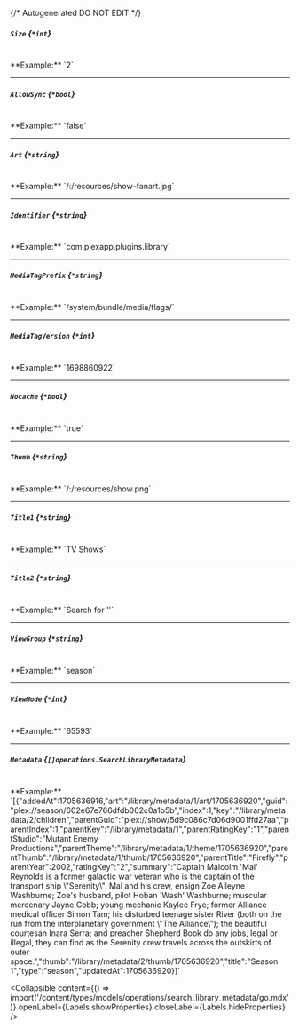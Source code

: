 {/* Autogenerated DO NOT EDIT  */}

##### `Size` *{`*int`}*
<br/>
**Example:** `2`

---
##### `AllowSync` *{`*bool`}*
<br/>
**Example:** `false`

---
##### `Art` *{`*string`}*
<br/>
**Example:** `/:/resources/show-fanart.jpg`

---
##### `Identifier` *{`*string`}*
<br/>
**Example:** `com.plexapp.plugins.library`

---
##### `MediaTagPrefix` *{`*string`}*
<br/>
**Example:** `/system/bundle/media/flags/`

---
##### `MediaTagVersion` *{`*int`}*
<br/>
**Example:** `1698860922`

---
##### `Nocache` *{`*bool`}*
<br/>
**Example:** `true`

---
##### `Thumb` *{`*string`}*
<br/>
**Example:** `/:/resources/show.png`

---
##### `Title1` *{`*string`}*
<br/>
**Example:** `TV Shows`

---
##### `Title2` *{`*string`}*
<br/>
**Example:** `Search for ''`

---
##### `ViewGroup` *{`*string`}*
<br/>
**Example:** `season`

---
##### `ViewMode` *{`*int`}*
<br/>
**Example:** `65593`

---
##### `Metadata` *{`[]operations.SearchLibraryMetadata`}*
<br/>
**Example:** `[{"addedAt":1705636916,"art":"/library/metadata/1/art/1705636920","guid":"plex://season/602e67e766dfdb002c0a1b5b","index":1,"key":"/library/metadata/2/children","parentGuid":"plex://show/5d9c086c7d06d9001ffd27aa","parentIndex":1,"parentKey":"/library/metadata/1","parentRatingKey":"1","parentStudio":"Mutant Enemy Productions","parentTheme":"/library/metadata/1/theme/1705636920","parentThumb":"/library/metadata/1/thumb/1705636920","parentTitle":"Firefly","parentYear":2002,"ratingKey":"2","summary":"Captain Malcolm 'Mal' Reynolds is a former galactic war veteran who is the captain of the transport ship \"Serenity\". Mal and his crew, ensign Zoe Alleyne Washburne; Zoe's husband, pilot Hoban 'Wash' Washburne; muscular mercenary Jayne Cobb; young mechanic Kaylee Frye; former Alliance medical officer Simon Tam; his disturbed teenage sister River (both on the run from the interplanetary government \"The Alliance\"); the beautiful courtesan Inara Serra; and preacher Shepherd Book do any jobs, legal or illegal, they can find as the Serenity crew travels across the outskirts of outer space.","thumb":"/library/metadata/2/thumb/1705636920","title":"Season 1","type":"season","updatedAt":1705636920}]`

<Collapsible content={() => import('/content/types/models/operations/search_library_metadata/go.mdx')} openLabel={Labels.showProperties} closeLabel={Labels.hideProperties} />



